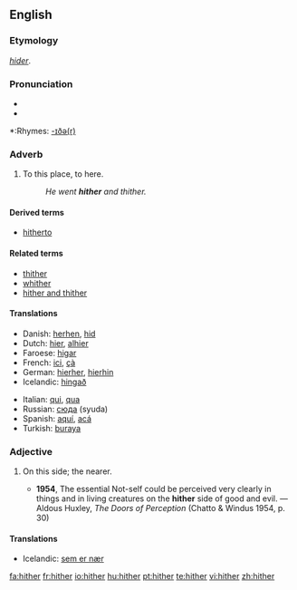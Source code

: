 ==English==

===Etymology===
{{OE.}} ''[[hider]]''.

===Pronunciation===
*{{IPA|/ˈhɪðə/}}
*{{audio|en-us-hither.ogg|Audio (US)}}

*:Rhymes: [[Rhymes:English:-ɪðə(r)|-ɪðə(r)]]

===Adverb===
{{en-adv|-}}

# {{context|literary|or|archaic}} To this place, to here.
#:''He went '''hither''' and thither.''

====Derived terms====
*[[hitherto]]

====Related terms====
*[[thither]]
*[[whither]]
*[[hither and thither]]

====Translations====
{{trans-top| to here }}
*Danish: [[herhen]], [[hid]]
*Dutch: [[hier]], [[alhier]]
*Faroese: [[higar]]
*French: [[ici]], [[çà]]
*German: [[hierher]], [[hierhin]]
*Icelandic: [[hingað]]
{{trans-mid}}
*Italian: [[qui]], [[qua]]
*Russian: [[сюда]] (syuda)
*Spanish: [[aquí]], [[acá]]
*Turkish: [[buraya]]
{{trans-bottom}}

===Adjective===
{{en-adj|-}}

# {{archaic}} On this side; the nearer.
#*'''1954''', The essential Not-self could be perceived very clearly in things and in living creatures on the '''hither''' side of good and evil. — Aldous Huxley, ''The Doors of Perception'' (Chatto & Windus 1954, p. 30)

====Translations====
*Icelandic: [[sem er nær]]

[[fa:hither]]
[[fr:hither]]
[[io:hither]]
[[hu:hither]]
[[pt:hither]]
[[te:hither]]
[[vi:hither]]
[[zh:hither]]